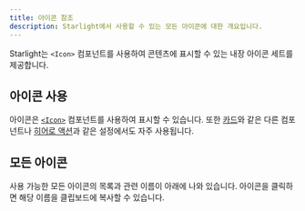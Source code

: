 ```yaml
---
title: 아이콘 참조
description: Starlight에서 사용할 수 있는 모든 아이콘에 대한 개요입니다.
---
```


Starlight는 `<Icon>` 컴포넌트를 사용하여 콘텐츠에 표시할 수 있는 내장 아이콘 세트를 제공합니다.

## 아이콘 사용

아이콘은 [`<Icon>`](/ko/components/icons/) 컴포넌트를 사용하여 표시할 수 있습니다.
또한 [카드](/ko/components/cards/)와 같은 다른 컴포넌트나 [히어로 액션](/ko/reference/frontmatter/#hero)과 같은 설정에서도 자주 사용됩니다.

## 모든 아이콘

사용 가능한 모든 아이콘의 목록과 관련 이름이 아래에 나와 있습니다. 아이콘을 클릭하면 해당 이름을 클립보드에 복사할 수 있습니다.




